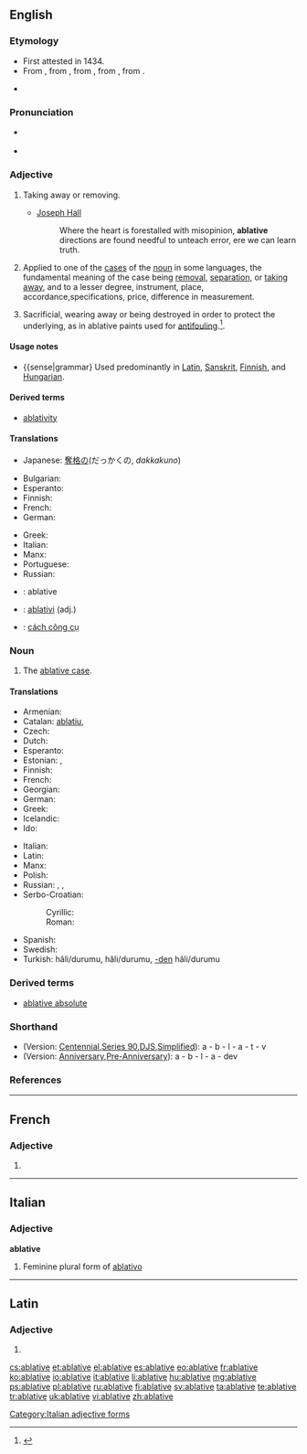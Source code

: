 ==English==
{{wikipedia}}

===Etymology===
* First attested in 1434.
* From {{etyl|enm}}, from {{etyl|fro}} {{term|ablatif|ablatif|the ablative case|lang=fro}}, from {{etyl|la}} {{term|ablativus|ablātīvus|the ablative case|lang=la}}, from {{etyl|la}} {{term|ablatus|ablātus|taken away|lang=la}}, from {{etyl|la}} {{term|aufero|auferō|I take away|lang=la}}.
* {{sense|engineering|nautical}} {{back-form|ablate}}

===Pronunciation===
* {{a|US}} {{IPA|/ˈæb.lə.tɪv/|æ.ˈbleɪ.tɪv/|æ.ˈbleɪ.dɪv/}}
* {{audio|en-us-ablative.ogg|Audio (US)}}

===Adjective===
{{en-adj|-}}

# {{obsolete}} Taking away or removing.
#* {{rfdate}} [[w:Joseph Hall (bishop)|Joseph Hall]]
#*: Where the heart is forestalled with misopinion, '''ablative''' directions are found needful to unteach error, ere we can learn truth.
# {{grammar}} Applied to one of the [[case]]s of the [[noun]] in some languages, the fundamental meaning of the case being [[removal]], [[separation]], or [[taking away]], and to a lesser degree, instrument, place, accordance,specifications, price, difference in measurement.
# {{context|engineering|nautical}} Sacrificial, wearing away or being destroyed in order to protect the underlying, as in ablative paints used for [[antifouling]].{{defdate|First attested in 1959.}}<ref>{{reference-book | last = Dobbie | first = Elliott K. | coauthors = Dunmore, C. William, et al. | editor = Barnhart, Robert K.| title = Chambers Dictionary of Etymology | origyear = 1998 | year = 2004 | publisher = Chambers Harrap Publishers Ltd | location = Edinburgh, Scotland | isbn =0550142304 | pages = 3}}</ref>.

====Usage notes====
* {{sense|grammar} Used predominantly in [[Latin]], [[Sanskrit]], [[Finnish]], and [[Hungarian]].

====Derived terms====
* [[ablativity]]

====Translations====
{{trans-top|obsolete: taking away}}
* Japanese: [[奪格の]](だっかくの, ''dakkakuno'')
{{trans-mid}}
{{trans-bottom}}

{{trans-top|applied to one of the cases of the noun in other language}}
* Bulgarian: {{t|bg|творителен (падеж)}}
* Esperanto: {{t-|eo|ablativa|xs=Esperanto}}
* Finnish: {{t+|fi|ablatiivinen}}
* French: {{t+|fr|ablatif}}
* German: {{t|de|ablativisch}}
{{trans-mid}}
* Greek: {{t+|el|αφαιρετικός|f|tr=afairetikós}}
* Italian: {{t+|it|ablativo|m}}
* Manx: {{t|gv|gowaltagh}}
* Portuguese: {{t+|pt|ablativo}}
* Russian: {{t|ru|аблятивный|tr=abljatívnyj|sc=Cyrl}}
{{trans-bottom}}

{{checktrans-top}}
* {{ttbc|ia}}: ablative
{{trans-mid}}
* {{ttbc|nov}}: [[ablativi]] (adj.)
* {{ttbc|vi}}: [[cách công cụ]]
{{trans-bottom}}

===Noun===
{{en-noun}}

# {{grammar}} The [[ablative case]].

====Translations====
{{trans-top|(grammar) the ablative case}}
* Armenian: {{t|hy|բացառական|tr=bac’aṙakan}}
* Catalan: [[ablatiu]], {{m}}
* Czech: {{t|cs|ablativ|m}}
* Dutch: {{t+|nl|ablatief|m}}
* Esperanto: {{t+|eo|ablativo|xs=Esperanto}}
* Estonian: {{t|et|alaltütlev}}, {{t|et|ablatiiv}}
* Finnish: {{t+|fi|ablatiivi}}
* French: {{t+|fr|ablatif|m}}
* Georgian: {{t|ka|მოქმედებითი|sc=Geor|xs=Georgian}}
* German: {{t+|de|Ablativ|m}}
* Greek: {{t+|el|αφαιρετική|f|tr=afairetikí}}
* Icelandic: {{t+|is|sviftifall|n}}
* Ido: {{t+|io|ablativo|xs=Ido}}
{{trans-mid}}
* Italian: {{t+|it|ablativo|m}}
* Latin: {{t|la|casus ablativus|m}}
* Manx: {{t|gv|gowaltagh|m}}
* Polish: {{t-|pl|ablatyw|m}}
* Russian: {{t|ru|отложительный падеж|m|tr=otložítelʹnyj padéž|sc=Cyrl}}, {{t|ru|аблятив|m|tr=abljatív|sc=Cyrl}}, {{t|ru|аблатив|m|tr=ablatív|sc=Cyrl}}
* Serbo-Croatian:
*: Cyrillic: {{t|sh|аблатив|m}}
*: Roman: {{t|sh|ablativ|m}}
* Spanish: {{t+|es|ablativo|m}}
* Swedish: {{t+|sv|ablativ}}
* Turkish: {{t|tr|ayrılma}} hâli/durumu, {{t|tr|çıkma}} hâli/durumu, [[-den]] hâli/durumu
{{trans-bottom}}

===Derived terms===
* [[ablative absolute]]<!-- this does not belong here! - a construction in Latin, in which a noun in the ablative case has a [[participle]] (either expressed or [[implied]]), [[agreeing]] with it in [[gender]], [[number]], and case, both words forming a clause by themselves and being [[unconnected]], [[grammatically]], with the rest of the sentence; as, ''Tarquinio regnante, Pythagoras venit'', ''i. e.'' "Tarquinius reigning, Pythagoras came"; so, "When Tarquinius was king, Pythagoras came".-->

===Shorthand===
* (Version: [http://en.wikipedia.org/wiki/Gregg_Shorthand#Centennial_Gregg_Shorthand Centennial],[http://en.wikipedia.org/wiki/Gregg_Shorthand#Series_90_Gregg_Shorthand  Series 90],[http://en.wikipedia.org/wiki/Gregg_Shorthand#Diamond_Jubilee_Gregg_Shorthand  DJS],[http://en.wikipedia.org/wiki/Gregg_Shorthand#Simplified_Gregg_Shorthand Simplified]): a - b - l - a - t - v
* (Version: [http://en.wikipedia.org/wiki/Gregg_Shorthand#Anniversary_Gregg_Shorthand Anniversary],[http://en.wikipedia.org/wiki/Gregg_Shorthand#Pre-Anniversary_Gregg_Shorthand Pre-Anniversary]): a - b - l - a - dev

===References===
<references/>

----

==French==

===Adjective===
{{fr-adj-form}} {{f}}

# {{form of|feminine|[[ablatif]]|lang=fr}}

----

==Italian==

===Adjective===
'''ablative''' {{f}}

# Feminine plural form of [[ablativo]]

[[Category:Italian adjective forms]]

----

==Latin==

===Adjective===
{{la-adj-form|ablative}}

# {{inflection of|ablativus|ablativus|voc|m|s|lang=la}}

[[cs:ablative]]
[[et:ablative]]
[[el:ablative]]
[[es:ablative]]
[[eo:ablative]]
[[fr:ablative]]
[[ko:ablative]]
[[io:ablative]]
[[it:ablative]]
[[li:ablative]]
[[hu:ablative]]
[[mg:ablative]]
[[ps:ablative]]
[[pl:ablative]]
[[ru:ablative]]
[[fi:ablative]]
[[sv:ablative]]
[[ta:ablative]]
[[te:ablative]]
[[tr:ablative]]
[[uk:ablative]]
[[vi:ablative]]
[[zh:ablative]]